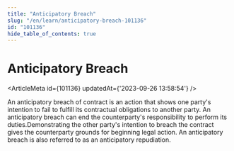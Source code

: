 ```yaml
---
title: "Anticipatory Breach"
slug: "/en/learn/anticipatory-breach-101136"
id: "101136"
hide_table_of_contents: true
---
```



# Anticipatory Breach

<ArticleMeta id={101136} updatedAt={'2023-09-26 13:58:54'} />
<div className='border-solid border-b border-t-0 my-4 border-[var(--ifm-color-gray-300)]' />

An anticipatory breach of contract is an action that shows one party's intention to fail to fulfill its contractual obligations to another party. An anticipatory breach can end the counterparty's responsibility to perform its duties.Demonstrating the other party's intention to breach the contract gives the counterparty grounds for beginning legal action. An anticipatory breach is also referred to as an anticipatory repudiation.
